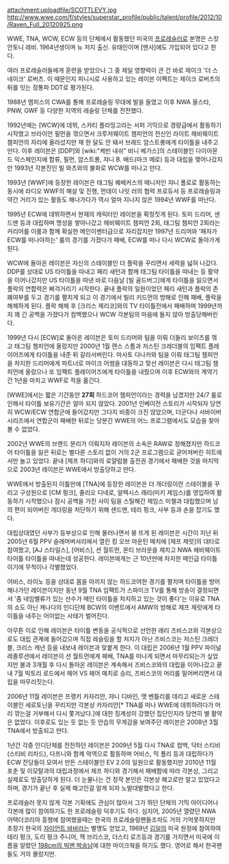 attachment:uploadfile/SCOTTLEVY.jpg
http://www.wwe.com/f/styles/superstar_profile/public/talent/profile/2012/10/Raven_Full_20120925.png

WWE, TNA, WCW, ECW 등의 단체에서 활동했던 미국의 [[프로레슬러]]로 본명은 스캇 안토니 레비. 1964년생이며 뉴 저지 출신. 유태인이며 [멘사]에도 가입되어 있다고 한다.

여러 프로레슬러들에게 훈련을 받았으나 그 중 제일 영향력이 큰 건 바로 제이크 '더 스네이크' 로버츠. 이 때문인지 피니시로 사용하고 있는 레이븐 이펙트는 제이크 로버츠의 뒤를 잇는 정통파 DDT로 평가된다.

1988년 멤피스의 CWA를 통해 프로레슬링 무대에 발을 들였고 이후 NWA 올스타, PNW, GWF 등 다양한 지역의 레슬링 단체를 전전했다.

1992년에는 [WCW]에 데뷔, 스카티 플라밍고라는 서퍼 기믹으로 경량급에서 활동하기 시작했고 브라이언 필먼을 꺾으면서 크루저웨이트 챔피언의 전신인 라이트 헤비웨이트 챔피언의 자리에 올라섰지만 채 한 달도 안 돼서 브래드 암스트롱에게 타이틀을 내주고 만다. 이후 레이븐은 [DDP]와 [wiki:"케빈 내쉬" 비니 베가스]의 스테이블인 다이아몬드 익스체인지에 합류, 필먼, 암스트롱, 쟈니 B. 배드(마크 메로) 등과 대립을 맺어나갔지만 1993년 각본진인 빌 와츠와의 불화로 WCW를 떠나고 만다.

1993년 [WWF]에 등장한 레이븐은 태그팀 퀘베커스의 매니저인 쟈니 폴로로 활동하는 동시에 라디오 WWF의 해설 및 진행, 먼데이 나잇 러의 협력 프로듀서 등 프로레슬링과 약간 거리가 있는 활동도 해나가다가 역시 얼마 지나지 않은 1994년 WWF를 떠난다.

1995년 ECW에 데뷔하면서 현재의 캐릭터인 레이븐을 확정짓게 된다. 토미 드리머, 샌드맨 등과 대립하며 명성을 쌓아나갔고 헤비웨이트 챔피언 2회, 태그팀 챔피언 2회라는 커리어를 이룸과 함께 확실한 메인이벤터급으로 자리잡지만 1997년 드리머와 '패자가 ECW를 떠나야하는' 룰의 경기를 가졌다가 패배, ECW를 떠나 다시 WCW로 돌아가게 된다.

WCW에 돌아온 레이븐은 자신의 스테이블인 더 플락을 꾸리면서 세력을 넓혀 나갔다. DDP를 상대로 US 타이틀을 따내고 페리 새턴과 함께 태그팀 타이틀을 따내는 등 활약을 이어나갔지만 US 타이틀을 따낸 바로 다음날 [빌 골드버그]에게 타이틀을 잃으면서 플락의 연합력은 삐걱거리기 시작한다. 끝내 플락의 일원이었던 페리 새턴과 플락의 존폐여부를 두고 경기를 펼치게 되고 이 경기에서 빌리 키드먼의 방해로 인해 패배, 플락을 해체하게 된다. 플락 해체 후 [크리스 제리코]와의 TV 타이틀전에서 패배하며 1999년까지 꽤 긴 공백을 가졌다가 컴백했으나 WCW 각본팀의 마음에 들지 않아 방출당해버린다.

1999년 다시 [ECW]로 돌아온 레이븐은 토미 드리머와 팀을 이뤄 더들리 보이즈를 꺾고 태그팀 챔피언에 올랐지만 2000년 1월 랜스 스톰과 저스틴 크레더블의 임팩트 플레이어즈에게 타이틀을 내준 뒤 갈라서버린다. 마사토 다나카와 팀을 이뤄 태그팀 챔피언을 차지한 드리머에게 파트너로 마이크 어썸을 대동하고 맞선 레이븐은 다시 태그팀 챔피언에 올랐으나 또 임팩트 플레이어즈에게 타이틀을 내줬으며 이후 ECW와의 계약기간 1년을 마치고 WWF로 적을 옮긴다.

[WWE]에서는 짧은 기간동안 '''27회''' 하드코어 챔피언이라는 경력을 남겼지만 24/7 룰로 인해서 타이틀 보유기간은 얼마 되지 않았다. 2001년 인베이전 스토리가 시작되자 당연히 WCW/ECW 연합군에 들어갔지만 그다지 비중이 크진 않았으며, 더군다나 서바이버 시리즈에서 연합군이 패배한 뒤로는 당분간 WWE의 어느 프로그램에서도 모습을 찾아볼 수 없었다.

2002년 WWE의 브랜드 분리가 이뤄지자 레이븐의 소속은 RAW로 정해졌지만 하드코어 타이틀을 잃은 뒤로는 별다른 스토리 없이 거의 2군 프로그램으로 굳어져버린 히트에서만 놀고 있었다. 끝내 [제프 하디]와의 로얄럼블 출전권 경기에서 패배한 것을 마지막으로 2003년 레이븐은 WWE에서 방출당하고 만다.

WWE에서 방출된지 이틀만에 [TNA]에 등장한 레이븐은 더 개더링이란 스테이블을 꾸리고 구성원으로 [CM 펑크], 줄리오 디네로, 알렉시스 래리(미키 제임스)를 영입하여 활동하기 시작했으나 잠시 공백을 가진 사이 팀을 스틸해간 제임스 미첼과 대립했으며 남의 편이 되어버린 개더링을 처단하기 위해 샌드맨, 테리 펑크, 사부 등과 손을 잡기도 했다.

대립상대였던 사부가 등부상으로 인해 물러나면서 붕 뜨게 된 레이븐은 시간이 지난 뒤 2005년 6월 PPV 슬래머버서리에서 열린 킹 오브 마운틴 매치에 [제프 제럿]의 대타로 참여했고, [AJ 스타일스], [어비스], 션 월트먼, 몬티 브라운을 제치고 NWA 헤비웨이트 타이틀 타이틀을 따내는데 성공한다. 레이븐에게는 근 10년만에 차지한 메인급 타이틀이기에 무척이나 각별했었다.

어비스, 라이노 등을 상대로 몸을 아끼지 않는 하드코어한 경기를 펼치며 타이틀을 방어해나가던 레이븐이지만 동년 9월 TNA 임팩트가 스파이크 TV를 통해 방송이 결정되면서 '좀 네임밸류가 있는 선수가 메인 타이틀을 차지하고 있는 것이 좋다'는 이유로 TNA의 쇼도 아닌 캐나다의 인디단체 BCW의 이벤트에서 AMW의 방해로 제프 제럿에게 타이틀을 내주는 어이없는 사태가 벌어진다.

아무튼 이로 인해 레이븐은 타이틀 변동을 공식적으로 선언한 래리 즈비스코와 각본상으로도 대립 관계에 들어갔으며 직접 레슬링을 할 처지가 아닌 즈비스코는 저스틴 크레더블, 크리스 캐년 등을 내보내 레이븐과 맞붙게 한다. 이 대립은 2006년 1월 PPV 파이널 레졸루션에서 레이븐이 션 월트먼에게 패배, TNA를 떠나게 되면서 마무리되는가 싶었지만 불과 3개월 후 다시 돌아온 레이븐은 계속해서 즈비스코와의 대립을 이어나갔고 끝내 7월 빅토리 로드에서 헤어 VS 헤어 매치로 승리, 즈비스코의 머리를 밀어버리면서 대립을 마무리짓는다.

2006년 11월 레이븐은 프랭키 카자리안, 쟈니 디바인, 맷 벤틀리를 데리고 새로운 스테이블인 세로토닌을 꾸리지만 각본상 카자리안[* TNA를 떠나 WWE에 데뷔하려다가 머리 깎는걸 거부해서 다시 쫓겨났다.]에 대한 징계성이 강했던 집단인지라 당연히 별 활약은 없었다. 이후로도 있는 듯 없는 듯 안습의 무게감을 보여주던 레이븐은 2008년 3월 TNA에서 방출되고 만다.

1년간 각종 인디단체를 전전하던 레이븐은 2009년 5월 다시 TNA로 컴백, 닥터 스티비(스티비 리차드), 다프니와 함께 악역으로 활동하며 어비스, 믹 폴리 등과 대립하다가 ECW 잔당들이 모여서 만든 스테이블인 EV 2.0의 일원으로 활동했지만 2010년 11월 포춘 및 이모탈과의 대립과정에서 제프 하디와 경기해서 패배함에 따라 각본상, 그리고 실제로도 방출당하게 된다. 더 눈물나는 건 정작 본인은 각본상 해고로만 알고 있었다고 하며, 경기가 끝난 후 실제 해고인걸 알게 되자 노발대발했다고 한다.

프로레슬러 못지 않게 각본 기획에도 관심이 많아서 그가 뛰던 단체의 기믹 아이디어나 각본에 많이 참여하기도 한 프로레슬링 덕후기도 하다. 심지어, 2005년 열렸던 NWA 어택더코리아 흥행에 참여했을때는 한국의 프로레슬링팬들조차도 거의 기억못하지만 초창기 한국의 [[자이언트 바바]]라는 별명도 얻었고, 1969년 [[김일]]의 미국 원정에 참여하여  테리 펑크, 도리 펑크 주니어, 잭 브리스코, 더스티 로즈등과 경기를 가지면서 미국에 이름을 알렸던 [http://blog.daum.net/_blog/BlogTypeView.do?blogid=0HSoe&articleno=7599631#ajax_history_home 198cm의 빅맨 박송남]에 대한 마이크웍을 하기도 했다. 영어로 해서 한국팬들도 거의 몰랐지만. 
